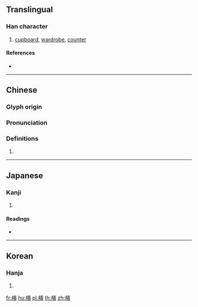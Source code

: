 ==Translingual==

===Han character===
{{Han char|rn=75|rad=木|as=12|sn=16|four=47986|canj=DLMC|ids=⿰木貴}}

# [[cupboard]], [[wardrobe]], [[counter]]

====References====
* {{Han ref|kx=0552.020|dkj=15498|dj=0940.070|hdz=21292.010|uh=6A3B|ud=27195|bh=E9CC|bd=59852}}

----

==Chinese==
{{zh-forms}}

===Glyph origin===
{{Han etym}}

===Pronunciation===
{{zh-pron
|m=kuì
|c=gwai6
|mc=y
|oc=y
|ma=
|cat=n
}}

===Definitions===
{{zh-hanzi}}

# {{rfdef|lang=zh}}

----

==Japanese==

===Kanji===
{{ja-kanji|grade=|rs=木12}}

# {{defn|lang=ja|sort=木12}}

====Readings====
* {{ja-readings|on=[[き]] (ki), [[ぎ]] (gi)|kun=}}

----

==Korean==

===Hanja===
{{ko-hanja|hangeul=궤|eumhun=|rv=gwe|mr=kwe|y=kwey}}

# {{defn|lang=ko|sort=木12}}

[[fr:樻]]
[[hu:樻]]
[[pl:樻]]
[[th:樻]]
[[zh:樻]]